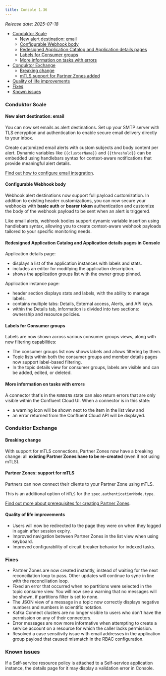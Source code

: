 ```yaml
---
title: Console 1.36
---
```


_Release date: 2025-07-18_

- [Conduktor Scale](#conduktor-scale)
  - [New alert destination: email](#new-alert-destination-email)
  - [Configurable Webhook body](#configurable-webhook-body)
  - [Redesigned Application Catalog and Application details pages](#redesigned-application-catalog-and-application-details-pages-in-console)
  - [Labels for Consumer groups](#labels-for-consumer-groups)
  - [More information on tasks with errors](#more-information-on-tasks-with-errors)
- [Conduktor Exchange](#conduktor-exchange)
  - [Breaking change](#breaking-change)
  - [mTLS support for Partner Zones added](#partner-zones-support-for-mtls)
- [Quality of life improvements](#quality-of-life-improvements)
- [Fixes](#fixes)
- [Known issues](#known-issues)

### Conduktor Scale

#### New alert destination: email

You can now set emails as alert destinations. Set up your SMTP server with TLS encryption and authentication to enable secure email delivery directly to your inbox.

Create customized email alerts with custom subjects and body content per alert. Dynamic variables like `{{clusterName}}` and `{{threshold}}` can be embedded using handlebars syntax for context-aware notifications that provide meaningful alert details.

[Find out how to configure email integration](/guide/monitor-brokers-apps/alerts#email-integration).

#### Configurable Webhook body

Webhook alert destinations now support full payload customization. In addition to existing header customizations, you can now secure your webhooks with **basic auth** or **bearer token** authentication and customize the body of the webhook payload to be sent when an alert is triggered.

Like email alerts, webhook bodies support dynamic variable insertion using handlebars syntax, allowing you to create context-aware webhook payloads tailored to your specific monitoring needs.

#### Redesigned Application Catalog and Application details pages in Console

Application details page:

- displays a list of the application instances with labels and stats.
- includes an editor for modifying the application description.
- shows the application groups list with the owner group pinned.

Application instance page:

- header section displays stats and labels, with the ability to manage labels.
- contains multiple tabs: Details, External access, Alerts, and API keys.
- within the Details tab, information is divided into two sections: ownership and resource policies.

#### Labels for Consumer groups

Labels are now shown across various consumer groups views, along with new filtering capabilities:

- The consumer groups list now shows labels and allows filtering by them.
- Topic lists within both the consumer groups and member details pages now support label-based filtering.
- In the topic details view for consumer groups, labels are visible and can be added, edited, or deleted.

#### More information on tasks with errors

A connector that's in the `RUNNING` state can also return errors that are only visible within the Confluent Cloud UI. When a connector is in this state:

- a warning icon will be shown next to the item in the list view and
- an error returned from the Confluent Cloud API will be displayed.

### Conduktor Exchange

#### Breaking change

With support for mTLS connections, Partner Zones now have a breaking change: all **existing Partner Zones have to be re-created** (even if not using mTLS).

#### Partner Zones: support for mTLS

Partners can now connect their clients to your Partner Zone using mTLS.

This is an additional option of `MTLS` for the `spec.authenticationMode.type`.

[Find out more about prerequisites for creating Partner Zones](/guide/conduktor-concepts/partner-zones#prerequisites).

#### Quality of life improvements

- Users will now be redirected to the page they were on when they logged in again after session expiry.
- Improved navigation between Partner Zones in the list view when using keyboard.
- Improved configurability of circuit breaker behavior for indexed tasks.

### Fixes

- Partner Zones are now created instantly, instead of waiting for the next reconciliation loop to pass. Other updates will continue to sync in line with the reconciliation loop.
- Fixed an error that occurred when no partitions were selected in the topic consume view. You will now see a warning that no messages will be shown, if partitions filter is set to none.
- The JSON view of a message in a topic now correctly displays negative numbers and numbers in scientific notation.
- Kafka Connect clusters are no longer visible to users who don't have the permission on any of their connectors.
- Error messages are now more informative when attempting to create a service account on a resource for which the caller lacks permission.
- Resolved a case sensitivity issue with email addresses in the application group payload that caused mismatch in the RBAC configuration.

### Known issues

If a Self-service resource policy is attached to a Self-service application instance, the details page for it may display a validation error in Console.
